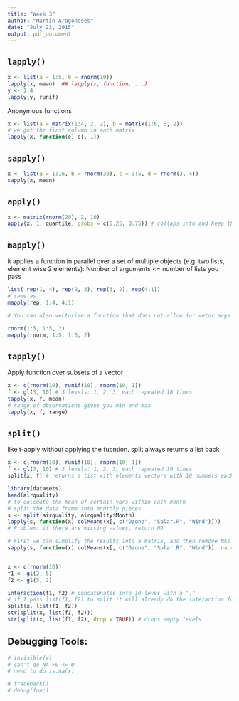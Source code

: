 ```yaml
---
title: "Week 3"
author: "Martin Aragoneses"
date: "July 23, 2015"
output: pdf_document
---
```


## `lapply()`

```r
x <- list(a = 1:5, b = rnorm(10))
lapply(x, mean)  ## lapply(x, function, ...)
y <- 1:4
lapply(y, runif)
```

Anonymous functions

```r
x <- list(a = matrix(1:4, 2, 2), b = matrix(1:6, 3, 2))
# we get the first column in each matrix
lapply(x, function(e) e[, 1])
```

## `sapply()`

```r
x <- list(a = 1:16, b = rnorm(30), c = 3:5, d = rnorm(3, 4))
sapply(x, mean)
```

## `apply()`

```r
x <- matrix(rnorm(20), 2, 10)
apply(x, 1, quantile, probs = c(0.25, 0.75)) # collaps into and keep the rows
```

## `mapply()`

it applies a function in parallel over a set of multiple objects (e.g. two lists, element wise 2 elements): Number of arguments <= number of lists you pass

```r
list( rep(1, 4), rep(2, 3), rep(3, 2), rep(4,1))
# same as 
mapply(rep, 1:4, 4:1)

# You can also vectorize a function that does not allow for vetor args (like rnorm)

rnorm(1:5, 1:5, 2) 
mapply(rnorm, 1:5, 1:5, 2)


```

## `tapply()`
Apply function over subsets of a vector

```r
x <- c(rnorm(10), runif(10), rnorm(10, 1))
f <- gl(3, 10) # 3 levels: 1, 2, 3, each repeated 10 times
tapply(x, f, mean)
# range of observations gives you min and max
tapply(x, f, range)
```

## `split()`
like t-apply without applying the fucntion. split always returns a list back
```r
x <- c(rnorm(10), runif(10), rnorm(10, 1))
f <- gl(3, 10) # 3 levels: 1, 2, 3, each repeated 10 times
split(x, f) # returns a list with elements vectors with 10 numbers each

library(datasets)
head(airquality)
# to calcuate the mean of certain vars within each month
# split the data frame into monthly pieces
s <- split(airquality, airquality$Month)
lapply(s, function(x) colMeans(x[, c("Ozone", "Solar.R", "Wind")]))
# Problem: if there are missing values, return NA

# First we can simplify the results into a matrix, and then remove NAs
sapply(s, function(x) colMeans(x[, c("Ozone", "Solar.R", "Wind")], na.rm = TRUE))


x <- c(rnorm(10))
f1 <- gl(2, 5)
f2 <- gl(5, 2)

interaction(f1, f2) # concatenates into 10 leves with a "."
# if I pass list(f1, f2) to split it will already do the interaction for me
split(x, list(f1, f2))
str(split(x, list(f1, f2)))
str(split(x, list(f1, f2), drop = TRUE)) # drops empty levels


```

## Debugging Tools:
```r
# invisible(x)
# can't do NA >0 <= 0
# need to do is.na(x)

# traceback()
# debug(func)



```


